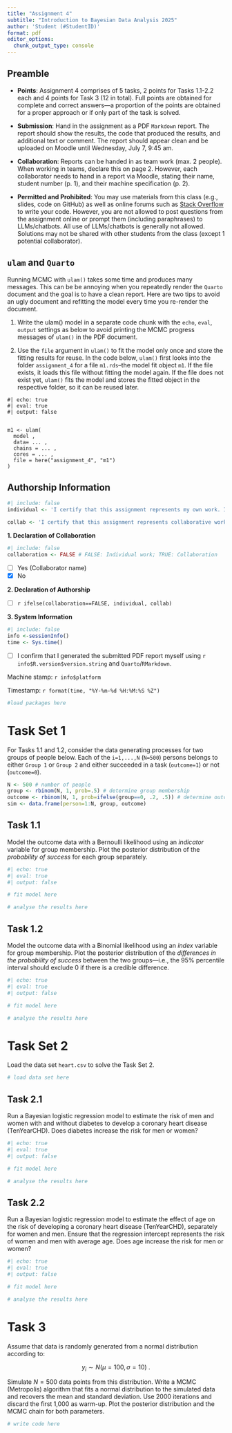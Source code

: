 ```yaml
---
title: "Assignment 4"
subtitle: "Introduction to Bayesian Data Analysis 2025"
author: 'Student (#StudentID)'
format: pdf
editor_options: 
  chunk_output_type: console
---
```


<!--Preamble-->

## Preamble 

  - **Points**: Assignment 4 comprises of 5 tasks, 2 points for Tasks 1.1-2.2 each and 4 points for Task 3 (12 in total). Full points are obtained for complete and correct answers---a proportion of the points are obtained for a proper approach or if only part of the task is solved.
  
  - **Submission**: Hand in the assignment as a PDF `Markdown` report. The report should show the results, the code that produced the results, and additional text or comment. The report should appear clean and be uploaded on Moodle until Wednesday, July 7, 9:45 am.
  
  - **Collaboration**: Reports can be handed in as team work (max. 2 people). When working in teams, declare this on page 2. However, each collaborator needs to hand in a report via Moodle, stating their name, student number (p. 1), and their machine specification (p. 2).  
  
  - **Permitted and Prohibited**: You may use materials from this class (e.g., slides, code on GitHub) as well as online forums such as [Stack Overflow](https://Stackoverflow.com/questions) to write your code. However, you are not allowed to post questions from the assignment online or prompt them (including paraphrases) to LLMs/chatbots. All use of LLMs/chatbots is generally not allowed. Solutions may not be shared with other students from the class (except 1 potential collaborator).
  
  
\newpage

## `ulam` and `Quarto`

Running MCMC with `ulam()` takes some time and produces many messages. 
This can be be annoying when you repeatedly render the `Quarto` document and the goal is to have a clean report. 
Here are two tips to avoid an ugly document and refitting the model every time you re-render the document. 

1) Write the ulam() model in a separate code chunk with the `echo`, `eval`, `output` settings as below to avoid printing the MCMC progress messages of `ulam()` in the PDF document.

2) Use the `file` argument in `ulam()` to fit the model only once and store the fitting results for reuse. In the code below, `ulam()` first looks into the folder `assignment_4` for a file `m1.rds`--the model fit object `m1`. If the file exists, it loads this file without fitting the model again. If the file does not exist yet, `ulam()` fits the model and stores the fitted object in the respective folder, so it can be reused later. 

```
#| echo: true
#| eval: true
#| output: false


m1 <- ulam(
  model , 
  data= ... , 
  chains = ... , 
  cores = ... , 
  file = here("assignment_4", "m1")
)

```

\newpage

## Authorship Information


```r
#| include: false
individual <- 'I certify that this assignment represents my own work. I have not used any unauthorized or unacknowledged aids as stated in the preamble, including free or commercial systems or services offered on the internet or text generating systems embedded into software. I did not copy code from someone else nor did I share my code with someone else.' 

collab <- 'I certify that this assignment represents collaborative work by me and my collaborator listed below. I confirm that both contributed equally to this assignment and that we are equally responsible for the entirety of this report that we will receive the same grade on this report. I have not used any unauthorized or unacknowledged aids as stated in the preamble, including free or commercial systems or services offered on the internet or text generating systems embedded into software. I did not copy code nor did I share my code with someone other than my collaborator. I also found no indication for any such misconduct by collaborator.'
```


**1. Declaration of Collaboration**

<!--If you collaborated, set collaboration <- TRUE --> 

```r
#| include: false
collaboration <- FALSE # FALSE: Individual work; TRUE: Collaboration
```

<!--If you collaborated, check the 'Yes' box and enter the collaborator name--> 

- [ ] Yes (Collaborator name) 
- [x] No


**2. Declaration of Authorship**

<!--Before handing in the assignment, check the box by adding an 'X" to the box -->

- [ ] `r ifelse(collaboration==FALSE, individual, collab)`


**3. System Information**

```r
#| include: false
info <-sessionInfo()
time <- Sys.time()
```


- [ ] I confirm that I generated the submitted PDF report myself using `r info$R.version$version.string` and `Quarto`/`RMarkdown`. 


Machine stamp: `r info$platform`

Timestamp: `r format(time, "%Y-%m-%d %H:%M:%S %Z")`

\newpage

```r
#load packages here
```


# Task Set 1

For Tasks 1.1 and 1.2, consider the data generating processes for two groups of people below. 
Each of the `i=1,...,N` (`N=500`) persons belongs to either `Group 1` or `Group 2` and either succeeded in a task (`outcome=1`) or not (`outcome=0`).

```r
N <- 500 # number of people
group <- rbinom(N, 1, prob=.5) # determine group membership
outcome <- rbinom(N, 1, prob=ifelse(group==0, .2, .5)) # determine outcome
sim <- data.frame(person=1:N, group, outcome)
```


## Task 1.1

Model the outcome data with a Bernoulli likelihood using an *indicator* variable for group membership. 
Plot the posterior distribution of the *probability of success* for each group separately. 

```r
#| echo: true
#| eval: true
#| output: false

# fit model here
```


```r
# analyse the results here
```


## Task 1.2 

Model the outcome data with a Binomial likelihood using an *index* variable for group membership. 
Plot the posterior distribution of the *differences in the probability of success* between the two groups---i.e., the 95% percentile interval should exclude 0 if there is a credible difference. 

```r
#| echo: true
#| eval: true
#| output: false

# fit model here
```


```r
# analyse the results here
```

\newpage

# Task Set 2 

Load the data set `heart.csv` to solve the Task Set 2. 

```r
# load data set here
```


## Task 2.1

Run a Bayesian logistic regression model to estimate the risk of men and women with and without diabetes to develop a coronary heart disease (TenYearCHD). 
Does diabetes increase the risk for men or women? 

```r
#| echo: true
#| eval: true
#| output: false

# fit model here
```

```r
# analyse the results here
```


## Task 2.2

Run a Bayesian logistic regression model to estimate the effect of age on the risk of developing a coronary heart disease (TenYearCHD), separately for women and men. 
Ensure that the regression intercept represents the risk of women and men with average age.
Does age increase the risk for men or women? 

```r
#| echo: true
#| eval: true
#| output: false

# fit model here
```

```r
# analyse the results here
```

\newpage

# Task 3

Assume that data is randomly generated from a normal distribution according to:

$$y_i \sim  N(\mu=100,\sigma=10)  \: .$$

Simulate $N=500$ data points from this distribution. 
Write a MCMC (Metropolis) algorithm that fits a normal distribution to the simulated data and recovers the mean and standard deviation. 
Use 2000 iterations and discard the first 1,000 as warm-up.
Plot the posterior distribution and the MCMC chain for both parameters.

```r
# write code here
```


